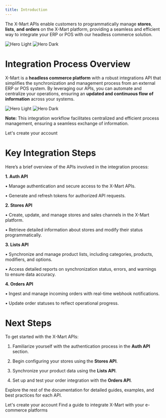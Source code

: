 ```yaml
---
title: Introduction
---
```


The X-Mart APIs enable customers to programmatically manage **stores**, **lists**, **and** **orders** on the X-Mart platform, providing a seamless and efficient way to integrate your ERP or POS with our headless commerce solution.


<img
  className="block dark:hidden"
  src="https://s3.us-east-2.amazonaws.com/admin.artisncore.dev/products/logonegro.png"
  alt="Hero Light"
/>
<img
  className="hidden dark:block"
  src="https://s3.us-east-2.amazonaws.com/admin.artisncore.dev/products/logorojo.png"
  alt="Hero Dark"
/>


# Integration Process Overview

X-Mart is a **headless commerce platform** with a robust integrations API that simplifies the synchronization and management process from an external ERP or POS system. By leveraging our APIs, you can automate and centralize your operations, ensuring an **updated and continuous flow of information** across your systems.


<img
  className="block dark:hidden"
  src="https://s3.us-east-1.amazonaws.com/admin.kfc.production/nuevoclaro.png"
  alt="Hero Light"
/>
<img
  className="hidden dark:block"
  src="https://s3.us-east-1.amazonaws.com/admin.kfc.production/nuevooscuro.png"
  alt="Hero Dark"
/>

**Note:** This integration workflow facilitates centralized and efficient process management, ensuring a seamless exchange of information.

<CardGroup cols={2}>
  <Card
    title="Create an account"
    icon="Key"
    href="https://app.x-mart.io/auth/signin"
  >
    Let's create your account
  </Card>
</CardGroup>



# Key Integration Steps

Here’s a brief overview of the APIs involved in the integration process:


**1. Auth API**

• Manage authentication and secure access to the X-Mart APIs.

• Generate and refresh tokens for authorized API requests.


**2. Stores API**

• Create, update, and manage stores and sales channels in the X-Mart platform.

• Retrieve detailed information about stores and modify their status programmatically.

**3. Lists API**

• Synchronize and manage product lists, including categories, products, modifiers, and options.

• Access detailed reports on synchronization status, errors, and warnings to ensure data accuracy.

**4. Orders API**

• Ingest and manage incoming orders with real-time webhook notifications.

• Update order statuses to reflect operational progress.

# Next Steps

To get started with the X-Mart APIs:

1. Familiarize yourself with the authentication process in the **Auth API** section.

2. Begin configuring your stores using the **Stores API**.

3. Synchronize your product data using the **Lists API**.

4. Set up and test your order integration with the **Orders API**.

Explore the rest of the documentation for detailed guides, examples, and best practices for each API.



<CardGroup cols={2}>
  <Card
    title="Create an account"
    icon="Key"
    href="https://app.x-mart.io/auth/signin"
  >
    Let's create your account
  </Card>
  <Card
    title="Developer guides"
    icon="book-open"
    href="https://docs.x-mart.io/api-reference/authentication/login/post"
  >
    Find a guide to integrate X-Mart with your e-commerce platforms
  </Card>
</CardGroup>
